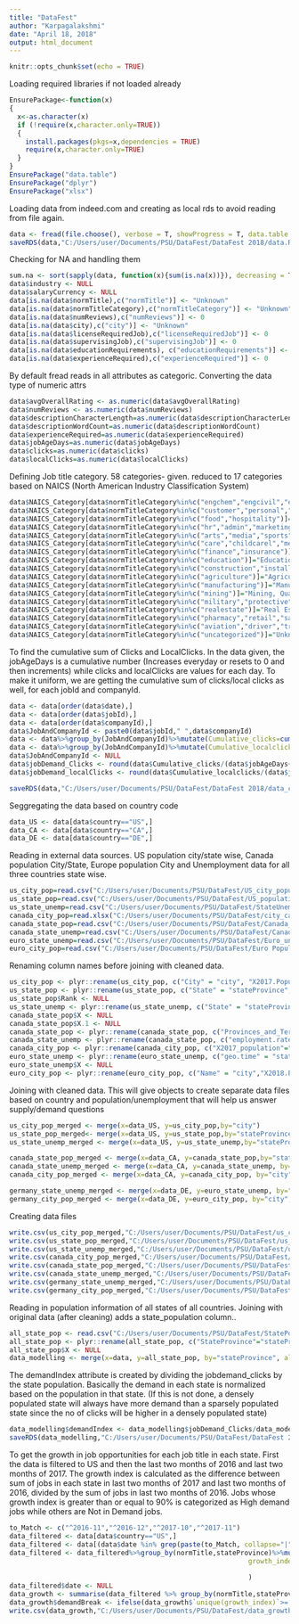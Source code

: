 ---
title: "DataFest"
author: "Karpagalakshmi"
date: "April 18, 2018"
output: html_document
---

```{r setup, include=FALSE}
knitr::opts_chunk$set(echo = TRUE)
```
Loading required libraries if not loaded already
```{r}
EnsurePackage<-function(x)
{
  x<-as.character(x)
  if (!require(x,character.only=TRUE))
  {
    install.packages(pkgs=x,dependencies = TRUE)
    require(x,character.only=TRUE)
  }
}
EnsurePackage("data.table")
EnsurePackage("dplyr")
EnsurePackage("xlsx")

```
Loading data from indeed.com and creating as local rds to avoid reading from file again.
```{r}
data <- fread(file.choose(), verbose = T, showProgress = T, data.table = F,na.strings="")
saveRDS(data,"C:/Users/user/Documents/PSU/DataFest/DataFest 2018/data.RDS")

```
Checking for NA and handling them
```{r}
sum.na <- sort(sapply(data, function(x){sum(is.na(x))}), decreasing = TRUE)
data$industry <- NULL
data$salaryCurrency <- NULL
data[is.na(data$normTitle),c("normTitle")] <- "Unknown"
data[is.na(data$normTitleCategory),c("normTitleCategory")] <- "Unknown"
data[is.na(data$numReviews),c("numReviews")] <- 0
data[is.na(data$city),c("city")] <- "Unknown"
data[is.na(data$licenseRequiredJob),c("licenseRequiredJob")] <- 0
data[is.na(data$supervisingJob),c("supervisingJob")] <- 0
data[is.na(data$educationRequirements), c("educationRequirements")] <- "None"
data[is.na(data$experienceRequired),c("experienceRequired")] <- 0


```
By default fread reads in all attributes as categoric. Converting the data type of numeric attrs
```{r}
data$avgOverallRating <- as.numeric(data$avgOverallRating)
data$numReviews <- as.numeric(data$numReviews)
data$descriptionCharacterLength=as.numeric(data$descriptionCharacterLength)
data$descriptionWordCount=as.numeric(data$descriptionWordCount)
data$experienceRequired=as.numeric(data$experienceRequired)
data$jobAgeDays=as.numeric(data$jobAgeDays)
data$clicks=as.numeric(data$clicks)
data$localClicks=as.numeric(data$localClicks)

```
Defining Job title category. 58 categories- given. reduced to 17 categories based on NAICS (North American Industry Classification System)
```{r}
data$NAICS_Category[data$normTitleCategory%in%c("engchem","engcivil","engelectric","engid","engmech","accounting","arch","legal","management","math","project","science","tech","techhelp","techinfo","techsoftware", "veterinary")]="Professional, Scientific, and Technical Services"
data$NAICS_Category[data$normTitleCategory%in%c("customer","personal","service")]="Other Services (except Public Administration)"
data$NAICS_Category[data$normTitleCategory%in%c("food","hospitality")]="Accommodation and Food Services"
data$NAICS_Category[data$normTitleCategory%in%c("hr","admin","marketing","sanitation")]="Administrative and Support and Waste Management and Remediation Services"
data$NAICS_Category[data$normTitleCategory%in%c("arts","media","sports")]="Arts, Entertainment, and Recreation"
data$NAICS_Category[data$normTitleCategory%in%c("care","childcarel","meddental","meddr","medinfo","mednurse","medtech","socialscience","therapy")]="Health Care and Social Assistance"
data$NAICS_Category[data$normTitleCategory%in%c("finance","insurance")]="Finance and Insurance"
data$NAICS_Category[data$normTitleCategory%in%c("education")]="Educational Services"
data$NAICS_Category[data$normTitleCategory%in%c("construction","install")]="Construction"
data$NAICS_Category[data$normTitleCategory%in%c("agriculture")]="Agriculture, Forestry, Fishing and Hunting"
data$NAICS_Category[data$normTitleCategory%in%c("manufacturing")]="Manufacturing"
data$NAICS_Category[data$normTitleCategory%in%c("mining")]="Mining, Quarrying, and Oil and Gas Extraction"
data$NAICS_Category[data$normTitleCategory%in%c("military","protective")]="Public Administration"
data$NAICS_Category[data$normTitleCategory%in%c("realestate")]="Real Estate and Rental and Leasing"
data$NAICS_Category[data$normTitleCategory%in%c("pharmacy","retail","sales")]="Retail Trade"
data$NAICS_Category[data$normTitleCategory%in%c("aviation","driver","transport","warehouse")]="Transportation and Warehousing"
data$NAICS_Category[data$normTitleCategory%in%c("uncategorized")]="Unknown"

```
To find the cumulative sum of Clicks and LocalClicks. In the data given, the jobAgeDays is a cumulative number (Increases everyday or resets to 0 and then increments) while clicks and localClicks are values for each day. To make it uniform, we are getting the cumulative sum of clicks/local clicks as well, for each jobId and companyId.
```{r}
data <- data[order(data$date),]
data <- data[order(data$jobId),]
data <- data[order(data$companyId),]
data$JobAndCompanyId <- paste0(data$jobId," ",data$companyId)
data <- data%>%group_by(JobAndCompanyId)%>%mutate(Cumulative_clicks=cumsum(clicks))
data <- data%>%group_by(JobAndCompanyId)%>%mutate(Cumulative_localclicks=cumsum(localClicks))
data$JobAndCompanyId <- NULL
data$jobDemand_Clicks <- round(data$Cumulative_clicks/(data$jobAgeDays+1),2)
data$jobDemand_localClicks <- round(data$Cumulative_localclicks/(data$jobAgeDays+1),2)

saveRDS(data,"C:/Users/user/Documents/PSU/DataFest/DataFest 2018/data_cleaned.rds")
```
Seggregating the data based on country code
```{r}
data_US <- data[data$country=="US",]
data_CA <- data[data$country=="CA",]
data_DE <- data[data$country=="DE",]
```
Reading in external data sources. US population city/state wise, Canada population City/State, Europe population City and Unemployment data for all three countries state wise.
```{r}
us_city_pop=read.csv("C:/Users/user/Documents/PSU/DataFest/US_city_population.csv")
us_state_pop=read.csv("C:/Users/user/Documents/PSU/DataFest/US_population_State_wise.csv")
us_state_unemp=read.csv("C:/Users/user/Documents/PSU/DataFest/StateUnemployment_Feb2018_US.csv")
canada_city_pop=read.xlsx("C:/Users/user/Documents/PSU/DataFest/city_canada_population.xlsx",sheetIndex = 1)
canada_state_pop=read.csv("C:/Users/user/Documents/PSU/DataFest/Canada_province_wise_population_2017.csv")
canada_state_unemp=read.csv("C:/Users/user/Documents/PSU/DataFest/Canada_unemployment_rate.csv")
euro_state_unemp=read.csv("C:/Users/user/Documents/PSU/DataFest/Euro_unemp_state.csv")
euro_city_pop=read.csv("C:/Users/user/Documents/PSU/DataFest/Euro Population_city.csv")

```
Renaming column names before joining with cleaned data.
```{r}
us_city_pop <- plyr::rename(us_city_pop, c("City" = "city", "X2017.Population"="US_city_Pop"))
us_state_pop <- plyr::rename(us_state_pop, c("State" = "stateProvince","X2018.Population"="US_State_Pop"))
us_state_pop$Rank <- NULL
us_state_unemp <- plyr::rename(us_state_unemp, c("State" = "stateProvince","February.2018.P."="US_State_Unemp"))
canada_state_pop$X <- NULL
canada_state_pop$X.1 <- NULL
canada_state_pop <- plyr::rename(canada_state_pop, c("Provinces_and_Territories" = "stateProvince","X2017_population"="Canada_State_Pop"))
canada_state_unemp <- plyr::rename(canada_state_pop, c("employment.rate"="Canada_State_Unemp"))
canada_city_pop <- plyr::rename(canada_city_pop, c("X2017_population"="Canada_City_Pop"))
euro_state_unemp <- plyr::rename(euro_state_unemp, c("geo.time" = "stateProvince","X2016"="Euro_State_Unemp"))
euro_state_unemp$X <- NULL
euro_city_pop <- plyr::rename(euro_city_pop, c("Name" = "city","X2018.Population"="Euro_City_Pop"))

```
Joining with cleaned data. This will give objects to create separate data files based on country and population/unemployment that will help us answer supply/demand questions
```{r}
us_city_pop_merged <- merge(x=data_US, y=us_city_pop,by="city")
us_state_pop_merged<- merge(x=data_US, y=us_state_pop,by="stateProvince")
us_state_unemp_merged <- merge(x=data_US, y=us_state_unemp,by="stateProvince")

canada_state_pop_merged <- merge(x=data_CA, y=canada_state_pop,by="stateProvince")
canada_state_unemp_merged <- merge(x=data_CA, y=canada_state_unemp, by="stateProvince")
canada_city_pop_merged <- merge(x=data_CA, y=canada_city_pop, by="city")

germany_state_unemp_merged <- merge(x=data_DE, y=euro_state_unemp, by="stateProvince",all.x = TRUE)
germany_city_pop_merged <- merge(x=data_DE, y=euro_city_pop, by="city",all.x = TRUE)
```
Creating data files
```{r}
write.csv(us_city_pop_merged,"C:/Users/user/Documents/PSU/DataFest/us_city_pop_merged.csv")
write.csv(us_state_pop_merged,"C:/Users/user/Documents/PSU/DataFest/us_state_pop_merged.csv")
write.csv(us_state_unemp_merged,"C:/Users/user/Documents/PSU/DataFest/us_state_unemp_merged.csv")
write.csv(canada_city_pop_merged,"C:/Users/user/Documents/PSU/DataFest/canada_city_pop_merged.csv")
write.csv(canada_state_pop_merged,"C:/Users/user/Documents/PSU/DataFest/canada_state_pop_merged.csv")
write.csv(canada_state_unemp_merged,"C:/Users/user/Documents/PSU/DataFest/canada_state_unemp_merged.csv")
write.csv(germany_state_unemp_merged,"C:/Users/user/Documents/PSU/DataFest/germany_state_unemp_merged.csv")
write.csv(germany_city_pop_merged,"C:/Users/user/Documents/PSU/DataFest/germany_city_pop_merged.csv")
```
Reading in population information of all states of all countries. Joining with original data (after cleaning) adds a state_population column.. 
```{r}
all_state_pop <- read.csv("C:/Users/user/Documents/PSU/DataFest/StatePopALL.csv")
all_state_pop <- plyr::rename(all_state_pop, c("StateProvince"="stateProvince", "X2018.Population"="state_population"))
all_state_pop$X <- NULL
data_modelling <- merge(x=data, y=all_state_pop, by="stateProvince", all.x = TRUE)
```
The demandIndex attribute is created by dividing the jobdemand_clicks by the state population. Basically the demand in each state is normalized based on the population in that state. (If this is not done, a densely populated state will always have more demand than a sparsely populated state since the no of clicks will be higher in a densely populated state)
```{r}
data_modelling$demandIndex <- data_modelling$jobDemand_Clicks/data_modelling$state_population
saveRDS(data_modelling,"C:/Users/user/Documents/PSU/DataFest/DataFest 2018/data_modelling.rds")
```
To get the growth in job opportunities for each job title in each state.
First the data is filtered to US and then the last two months of 2016 and last two months of 2017. The growth index is calculated as the difference between sum of jobs in each state in last two months of 2017 and last two months of 2016, divided by the sum of jobs in last two months of 2016.
Jobs whose growth index is greater than or equal to 90% is categorized as High demand jobs while others are Not in Demand jobs.
```{r}
to_Match <- c("^2016-11","^2016-12","^2017-10","^2017-11")
data_filtered <- data[data$country=="US",]
data_filtered <- data[(data$date %in% grep(paste(to_Match, collapse="|"),data$date, value=TRUE)),c("normTitle","stateProvince","date")]
data_filtered <- data_filtered%>%group_by(normTitle,stateProvince)%>%mutate(
                                                            growth_index=(sum(date %in% grep("^2017",date, value=TRUE)) - 
                                                                              sum(date %in% grep("^2016",date, value=TRUE)))/(sum(date %in% grep("^2016",date, value=TRUE))+1)
                                                            )
data_filtered$date <- NULL
data_growth <- summarise(data_filtered %>% group_by(normTitle,stateProvince), unique(growth_index))
data_growth$demandBreak <- ifelse(data_growth$`unique(growth_index)`>= 0.9, "High Demand", "Not in Demand") 
write.csv(data_growth,"C:/Users/user/Documents/PSU/DataFest/data_growth.csv")
```
